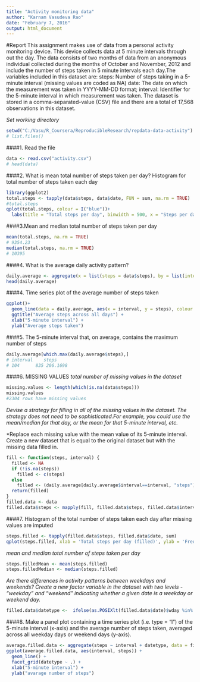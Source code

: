 ```yaml
---
title: "Activity monitoring data"
author: "Karnam Vasudeva Rao"
date: "February 7, 2016"
output: html_document
---
```


#Report
This assignment makes use of data from a personal activity monitoring device. This device collects data at 5 minute intervals through out the day. The data consists of two months of data from an anonymous individual collected during the months of October and November, 2012 and include the number of steps taken in 5 minute intervals each day.The variables included in this dataset are: steps: Number of steps taking in a 5-minute interval (missing values are coded as NA)
date: The date on which the measurement was taken in YYYY-MM-DD format; interval: Identifier for the 5-minute interval in which measurement was taken. The dataset is stored in a comma-separated-value (CSV) file and there are a total of 17,568 observations in this dataset.





*Set working directory*

```r
setwd("C:/Vasu/R_Coursera/ReproducibleResearch/repdata-data-activity")
# list.files()
```


####1. Read the file

```r
data <- read.csv("activity.csv")
# head(data)
```


####2. What is mean total number of steps taken per day?
Histogram for total number of steps taken each day

```r
library(ggplot2)
total.steps <- tapply(data$steps, data$date, FUN = sum, na.rm = TRUE)
#total.steps
qplot(total.steps, colour = I("blue"))+ 
  labs(title = "Total steps per day", binwidth = 500, x = "Steps per day", y = "Frequency")

```

####3.Mean and median total number of steps taken per day

```r
mean(total.steps, na.rm = TRUE)
# 9354.23
median(total.steps, na.rm = TRUE)
# 10395
```


####4. What is the average daily activity pattern?
```r
daily.average <- aggregate(x = list(steps = data$steps), by = list(interval = data$interval),FUN = mean, na.rm = TRUE)
head(daily.average)
```
####4. Time series plot of the average number of steps taken

```r
ggplot()+
  geom_line(data = daily.average, aes(x = interval, y = steps), colour = 'blue') +
  ggtitle("Average steps across all days") + 
  xlab("5-minute interval") +  
  ylab("Average steps taken") 

```


####5. The 5-minute interval that, on average, contains the maximum number of steps
```r
daily.average[which.max(daily.average$steps),]
# interval    steps
# 104      835 206.1698
```

####6. MISSING VALUES
*total number of missing values in the dataset* 

```r
missing.values <- length(which(is.na(data$steps)))
missing.values
#2304 rows have missing values
```
*Devise a strategy for filling in all of the missing values in the dataset. The strategy does not need to be sophisticated.For example, you could use the mean/median for that day, or the mean for that 5-minute interval, etc.*

*Replace each missing value with the mean value of its 5-minute interval. Create a new dataset that is equal to the original dataset but with the missing data filled in.

```r
fill <- function(steps, interval) {
  filled <- NA
  if (!is.na(steps))
    filled <- c(steps)
  else
    filled <- (daily.average[daily.average$interval==interval, "steps"])
  return(filled)
}
filled.data <- data
filled.data$steps <- mapply(fill, filled.data$steps, filled.data$interval)

```
####7. Histogram of the total number of steps taken each day after missing values are imputed
```r
steps.filled <- tapply(filled.data$steps, filled.data$date, sum)
qplot(steps.filled, xlab = 'Total steps per day (filled)', ylab = 'Frequency', binwidth = 500)
```

*mean and median total number of steps taken per day*
```r
steps.filledMean <- mean(steps.filled)
steps.filledMedian <- median(steps.filled)
```
*Are there differences in activity patterns between weekdays and weekends?*
*Create a new factor variable in the dataset with two levels - "weekday" and "weekend" indicating whether a given date is a weekday or weekend day.*

```r
filled.data$datetype <-  ifelse(as.POSIXlt(filled.data$date)$wday %in% c(0,6), 'weekend', 'weekday')
```
####8. Make a panel plot containing a time series plot (i.e. type = "l") of the 5-minute interval (x-axis) and the average number of steps taken, averaged across all weekday days or weekend days (y-axis). 


```r
average.filled.data <- aggregate(steps ~ interval + datetype, data = filled.data, mean)
ggplot(average.filled.data, aes(interval, steps)) + 
  geom_line() + 
  facet_grid(datetype ~ .) +
  xlab("5-minute interval") + 
  ylab("avarage number of steps")
```

